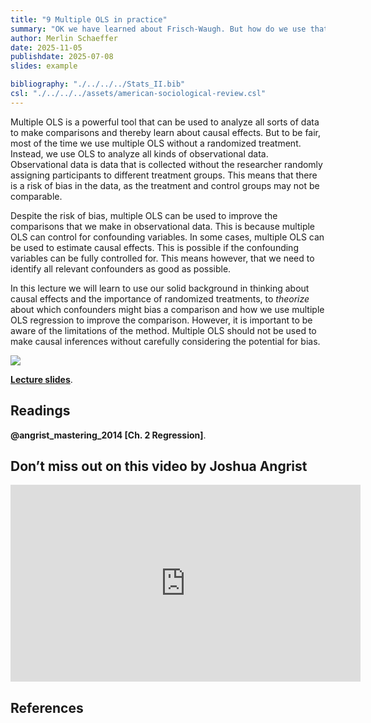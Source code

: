 ```yaml
---
title: "9 Multiple OLS in practice"
summary: "OK we have learned about Frisch-Waugh. But how do we use that to anser questions we care about?"
author: Merlin Schaeffer
date: 2025-11-05
publishdate: 2025-07-08
slides: example

bibliography: "./../../../Stats_II.bib"
csl: "./../../../assets/american-sociological-review.csl"
---
```


Multiple OLS is a powerful tool that can be used to analyze all sorts of data to make comparisons and thereby learn about causal effects. But to be fair, most of the time we use multiple OLS without a randomized treatment. Instead, we use OLS to analyze all kinds of observational data. Observational data is data that is collected without the researcher randomly assigning participants to different treatment groups. This means that there is a risk of bias in the data, as the treatment and control groups may not be comparable. 

Despite the risk of bias, multiple OLS can be used to improve the comparisons that we make in observational data. This is because multiple OLS can control for confounding variables. In some cases, multiple OLS can be used to estimate causal effects. This is possible if the confounding variables can be fully controlled for. This means however, that we need to identify all relevant confounders as good as possible. 

In this lecture we will learn to use our solid background in thinking about causal effects and the importance of randomized treatments, to *theorize* about which confounders might bias a comparison and how we use multiple OLS regression to improve the comparison. However, it is important to be aware of the limitations of the method. Multiple OLS should not be used to make causal inferences without carefully considering the potential for bias.

![](/Lectures/9-Mult-OLS-in-practice/9-Mult-OLS-in-practice_files/figure-html/Tree1-1.png)

[**Lecture slides**](/Lectures/9-Mult-OLS-in-practice/9-Mult-OLS-in-practice.html).

## Readings

**@angrist_mastering_2014[Ch. 2 Regression]**.

## Don't miss out on this video by Joshua Angrist
<iframe width="560" height="315" src="https://www.youtube.com/embed/OwNxEaOF8yY" title="YouTube video player" frameborder="0" allow="accelerometer; autoplay; clipboard-write; encrypted-media; gyroscope; picture-in-picture" allowfullscreen></iframe>

## References
